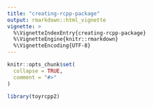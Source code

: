 ```yaml
---
title: "creating-rcpp-package"
output: rmarkdown::html_vignette
vignette: >
  %\VignetteIndexEntry{creating-rcpp-package}
  %\VignetteEngine{knitr::rmarkdown}
  %\VignetteEncoding{UTF-8}
---
```


```r
knitr::opts_chunk$set(
  collapse = TRUE,
  comment = "#>"
)
```

```r
library(toyrcpp2)
```
